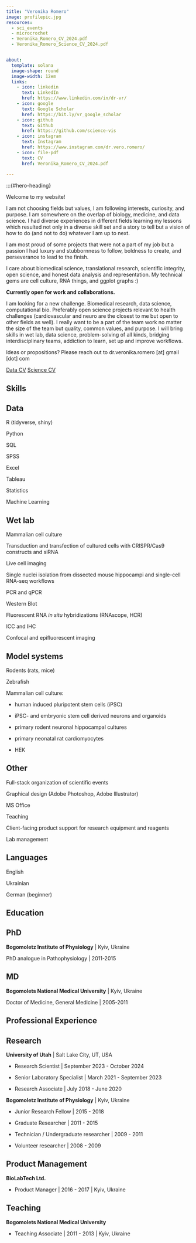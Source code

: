 ```yaml
---
title: "Veronika Romero"
image: profilepic.jpg
resources: 
  - sci_events
  - microcrochet
  - Veronika_Romero_CV_2024.pdf
  - Veronika_Romero_Science_CV_2024.pdf


about:
  template: solana
  image-shape: round
  image-width: 12em
  links:
    - icon: linkedin
      text: LinkedIn
      href: https://www.linkedin.com/in/dr-vr/
    - icon: google
      text: Google Scholar
      href: https://bit.ly/vr_google_scholar
    - icon: github
      text: Github
      href: https://github.com/science-vis
    - icon: instagram
      text: Instagram
      href: https://www.instagram.com/dr.vero.romero/
    - icon: file-pdf
      text: CV
      href: Veronika_Romero_CV_2024.pdf
      
---
```

:::{#hero-heading}

Welcome to my website! 

I am not choosing fields but values, I am following interests, curiosity, and purpose. I am somewhere on the overlap of biology, medicine, and data science. I had diverse experiences in different fields learning my lessons which resulted not only in a diverse skill set and a story to tell but a vision of how to do (and not to do) whatever I am up to next. 

I am most proud of some projects that were not a part of my job but a passion I had luxury and stubbornness to follow, boldness to create, and perseverance to lead to the finish.

I care about biomedical science, translational research, scientific integrity, open science, and honest data analysis and representation. My technical gems are cell culture, RNA things, and ggplot graphs :)

**Currently open for work and collaborations.**

I am looking for a new challenge. Biomedical research, data science, computational bio. Preferably open science projects relevant to health challenges (cardiovascular and neuro are the closest to me but open to other fields as well). I really want to be a part of the team work no matter the size of the team but quality, common values, and purpose. I will bring skills in wet lab, data science, problem-solving of all kinds, bridging interdisciplinary teams, addiction to learn, set up and improve workflows.

Ideas or propositions? Please reach out to dr.veronika.romero [at] gmail [dot] com

[Data CV](Veronika_Romero_CV_2024.pdf){.btn .btn-outline-primary .btn role="button" data-toggle="tooltip" target="_blank" title="Nika CV"} [Science CV](Veronika_Romero_Science_CV_2024.pdf){.btn .btn-outline-primary .btn role="button" data-toggle="tooltip" target="_blank" title="Nika science CV"} 


## Skills
::: {.panel-tabset}
## Data

R (tidyverse, shiny)

Python

SQL

SPSS

Excel

Tableau

Statistics

Machine Learning

## Wet lab

Mammalian cell culture

Transduction and transfection of cultured cells with CRISPR/Cas9 constructs and siRNA

Live cell imaging

Single nuclei isolation from dissected mouse hippocampi and single-cell RNA-seq workflows

PCR and qPCR

Western Blot

Fluorescent RNA *in situ* hybridizations (RNAscope, HCR)

ICC and IHC

Confocal and epifluorescent imaging


## Model systems

Rodents (rats, mice)

Zebrafish

Mammalian cell culture: 

  + human induced pluripotent stem cells (iPSC)

  + iPSC- and embryonic stem cell derived neurons and organoids

  + primary rodent neuronal hippocampal cultures
  
  + primary neonatal rat cardiomyocytes

  + HEK



## Other

Full-stack organization of scientific events

Graphical design (Adobe Photoshop, Adobe Illustrator)

MS Office

Teaching

Client-facing product support for research equipment and reagents

Lab management

## Languages

English

Ukrainian

German (beginner)
:::

## Education

::: {.panel-tabset}
## PhD

**Bogomoletz Institute of Physiology** | Kyiv, Ukraine

PhD analogue in Pathophysiology | 2011-2015

## MD
**Bogomolets National Medical University** | Kyiv, Ukraine

Doctor of Medicine, General Medicine | 2005-2011

:::


## Professional Experience

::: {.panel-tabset}

## Research

**University of Utah** | Salt Lake City, UT, USA

* Research Scientist | September 2023 - October 2024

* Senior Laboratory Specialist | March 2021 - September 2023

* Research Associate | July 2018 - June 2020


**Bogomoletz Institute of Physiology** | Kyiv, Ukraine

* Junior Research Fellow | 2015 - 2018

* Graduate Researcher | 2011 - 2015

* Technician / Undergraduate researcher | 2009 - 2011

* Volunteer researcher | 2008 - 2009

## Product Management

**BioLabTech Ltd.**

* Product Manager | 2016 - 2017 | Kyiv, Ukraine

## Teaching

**Bogomolets National Medical University**

* Teaching Associate | 2011 - 2013 | Kyiv, Ukraine

:::




